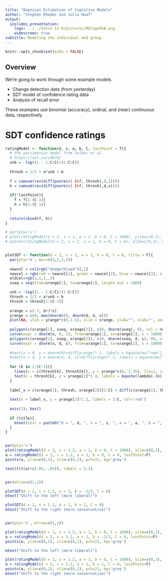 ```yaml
---
title: "Bayesian Estimation of Cognitive Models"
author: "Stephen Rhodes and Julia Haaf"
output: 
  ioslides_presentation:
    logo: ../../Intro to R/pictures/MUlogoRGB.png
    widescreen: true
subtitle: Modeling the individual and group
---
```


```r
knitr::opts_chunk$set(echo = FALSE)
```

## Overview

We're going to work through some example models

- Change detection data (from yesterday)
- SDT model of confidence rating data
- Analysis of recall error

These examples use binomial (accuracy), ordinal, and (near) continuous data, respectively.


# SDT confidence ratings

```r


ratingModel <- function(d, s, a, b, C, lastPoint = T){
  # the parsimonius model from Selker et al
  # https://osf.io/v3b76/
  unb = -log((1 - 1:C/C)/(1:C/C))
  
  thresh = 1/2 + a*unb + b
  
  f = cumsum(rev(diff(pnorm(c(-Inf, thresh),0,1))))
  h = cumsum(rev(diff(pnorm(c(-Inf, thresh),d,s))))
  
  if(!lastPoint){
    f = f[1:(C-1)]
    h = h[1:(C-1)]
  }
  
  return(cbind(f, h))
}

# par(pty='s')
# plot(ratingModel(d = 2, s = 1, a = 1, b = 0, C = 1000), ylim=c(0,1), xlim=c(0,1), type='l')
# points(ratingModel(d = 2, s = 1, a = 1, b = 0, C = 6), ylim=c(0,1), xlim=c(0,1))


plotSDT <- function(d = 2, s = 1, a = 1, b = 0, C = 6, title = F){
  par(pty='m', mar=c(3,2,3,2))
  
  newcol = col2rgb("dodgerblue4")[,1]
  newcol = rgb(red = newcol[1], green = newcol[2], blue = newcol[3], alpha = 50, maxColorValue = 255)
  oldcol=rgb(1,1,1,.5)
  xseq = seq(from=xrange[1], to=xrange[2], length.out = 1000)

  unb = -log((1 - 1:C/C)/(1:C/C))
  thresh = 1/2 + a*unb + b
  thresh = thresh[1:(C-1)]
  
  xrange = c(-3, d+3*s)
  yrange = c(0, max(dnorm(0), dnorm(d, d, s)))
  plot(NA, ylim = yrange*c(0,1.5), xlim = xrange, ylab="", xlab="", axes=F)
  
  polygon(c(xrange[1], xseq, xrange[2]), c(0, dnorm(xseq), 0), col = newcol , border = NA)
  curve(expr = dnorm(x, 0, 1), from=xrange[1], to=xrange[2], n = 10000, add = T)
  polygon(c(xrange[1], xseq, xrange[2]), c(0, dnorm(xseq, d, s), 0), col = oldcol , border = NA)
  curve(expr = dnorm(x, d, s), from=xrange[1], to=xrange[2], n = 10000, add = T)
  
  #text(x = 0, y = dnorm(0)+diff(yrange)*.1, labels = bquote(mu["new"]))
  #text(x = d, y = dnorm(d, d, s)+diff(yrange)*.1, labels = bquote(mu["old"]))
  
  for (k in 1:(C-1)){
    lines(x = c(thresh[k], thresh[k]), y = yrange*c(0, 1.35), lty=2, col='darkgrey')
    text(x = thresh[k], y = yrange[2]*1.4, labels = bquote(lambda[.(k)]))
  }
  
  label_x = c(xrange[1], thresh, xrange[2])[1:C] + diff(c(xrange[1], thresh, xrange[2]))/2
  
  text(x = label_x, y = yrange[2]*1.2, labels = 1:C, col='red')
  
  axis(1); box()
  
  if (title){
    mtext(text = paste0("d = ", d, ", s = ", s, ", a = ", a, ", b = ", b))
  }
}


par(pty='s')
plot(ratingModel(d = 2, s = 1.2, a = 1, b = 0, C = 1000), ylim=c(0,1), xlim=c(0,1), type='l', xlab='false-alarm rate', ylab='hit rate')
a = ratingModel(d = 2, s = 1.2, a = 1, b = 0, C = 6, lastPoint=F)
points(a, ylim=c(0,1), xlim=c(0,1), pch=21, bg='grey')

text(t(t(a)+c(.05,-.05)), labels = 5:1)


par(mfrow=c(1,2))

plotSDT(d = 2, s = 1.2, a = 1, b = -2/3, C = 6)
mtext("Shift to the left (more liberal)")

plotSDT(d = 2, s = 1.2, a = 1, b = 1, C = 6)
mtext("Shift to the right (more conservative)")


par(pty='s', mfrow=c(1,2))

plot(ratingModel(d = 2, s = 1.2, a = 1, b = 0, C = 1000), ylim=c(0,1), xlim=c(0,1), type='l', xlab='false-alarm rate', ylab='hit rate')
a = ratingModel(d = 2, s = 1.2, a = 1, b = -2/3, C = 6, lastPoint=F)
points(a, ylim=c(0,1), xlim=c(0,1), pch=21, bg='grey')

mtext("Shift to the left (more liberal)")

plot(ratingModel(d = 2, s = 1.2, a = 1, b = 0, C = 1000), ylim=c(0,1), xlim=c(0,1), type='l', xlab='false-alarm rate', ylab='hit rate')
a = ratingModel(d = 2, s = 1.2, a = 1, b = 1, C = 6, lastPoint=F)
points(a, ylim=c(0,1), xlim=c(0,1), pch=21, bg='grey')
mtext("Shift to the right (more conservative)")

```



